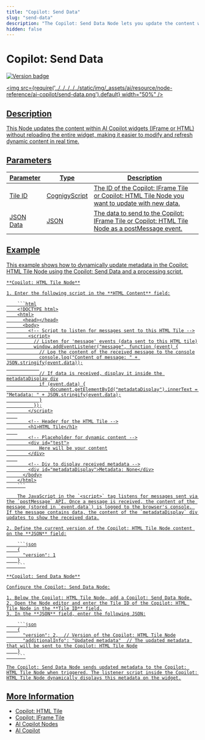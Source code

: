 ```yaml
---
title: "Copilot: Send Data"
slug: "send-data"
description: "The Copilot: Send Data Node lets you update the content within AI Copilot widgets (IFrame or HTML) without reloading the entire widget, making it easier to modify and refresh dynamic content in real time."
hidden: false
---
```



# Copilot: Send Data

<a href="../../../../release-notes/4.90.mdx" /><img src="https://img.shields.io/badge/Added in-v4.90-blue.svg" alt="Version badge" />

<img src={require('../../../../../static/img/_assets/ai/resource/node-reference/ai-copilot/send-data.png').default} width="50%" />

## Description

This Node updates the content within AI Copilot widgets (IFrame or HTML) without reloading the entire widget, making it easier to modify and refresh dynamic content in real time.

## Parameters

| Parameter | Type          | Description                                                                                                                               |
|-----------|---------------|-------------------------------------------------------------------------------------------------------------------------------------------|
| Tile ID   | CognigyScript | The ID of the [Copilot: IFrame Tile](set-iframe-tile.mdx) or [Copilot: HTML Tile](set-html-tile.mdx) Node you want to update with new data. |
| JSON Data | JSON          | The data to send to the [Copilot: IFrame Tile](set-iframe-tile.mdx) or [Copilot: HTML Tile](set-html-tile.mdx) Node as a postMessage event. |

## Example

This example shows how to dynamically update metadata in the Copilot: HTML Tile Node using the Copilot: Send Data and a processing script.

<CollapsibleSection title="Update metadata in the Copilot: HTML Tile Node using the Copilot: Send Data">

    **Copilot: HTML Tile Node**
    
    1. Enter the following script in the **HTML Content** field:
    
        ```html
        <!DOCTYPE html>
        <html>
          <head></head>
          <body>
            <!-- Script to listen for messages sent to this HTML Tile -->
            <script>
              // Listen for 'message' events (data sent to this HTML tile)
              window.addEventListener("message", function (event) {
                // Log the content of the received message to the console
                console.log("Content of message: " + JSON.stringify(event.data));
                
                // If data is received, display it inside the metadataDisplay div
                if (event.data) {
                    document.getElementById("metadataDisplay").innerText = "Metadata: " + JSON.stringify(event.data);
                }
              });
            </script>
        
            <!-- Header for the HTML Tile -->
            <h1>HTML Tile</h1>
        
            <!-- Placeholder for dynamic content -->
            <div id="test">
                Here will be your content
            </div>
        
            <!-- Div to display received metadata -->
            <div id="metadataDisplay">Metadata: None</div>
          </body>
        </html>
        ```
    
        The JavaScript in the `<script>` tag listens for messages sent via the `postMessage` API. Once a message is received, the content of the message (stored in `event.data`) is logged to the browser's console. If the message contains data, the content of the `metadataDisplay` div updates to show the received data.
    
    2. Define the current version of the Copilot: HTML Tile Node content on the **JSON** field:
    
        ```json
        {
          "version": 1
        }
        ```
    
    **Copilot: Send Data Node**
    
    Configure the Copilot: Send Data Node:
    
    1. Below the Copilot: HTML Tile Node, add a Copilot: Send Data Node.
    2. Open the Node editor and enter the Tile ID of the Copilot: HTML Tile Node in the **Tile ID** field.
    3. In the **JSON** field, enter the following JSON:
    
        ```json
        {
          "version": 2,  // Version of the Copilot: HTML Tile Node
          "additionalInfo": "Updated metadata"  // The updated metadata that will be sent to the Copilot: HTML Tile Node
        }
        ```
    
    The Copilot: Send Data Node sends updated metadata to the Copilot: HTML Tile Node when triggered. The listener script inside the Copilot: HTML Tile Node dynamically displays this metadata on the widget.
    

</CollapsibleSection>


## More Information

- [Copilot: HTML Tile](set-html-tile.mdx)
- [Copilot: IFrame Tile](set-iframe-tile.mdx)
- [AI Copilot Nodes](overview.mdx)
- [AI Copilot](../../../../ai-copilot/overview.mdx)